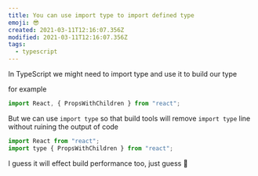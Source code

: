 ```yaml
---
title: You can use import type to import defined type
emoji: 😎
created: 2021-03-11T12:16:07.356Z
modified: 2021-03-11T12:16:07.356Z
tags:
  - typescript
---
```


In TypeScript we might need to import type and use it to build our type

for example

```jsx
import React, { PropsWithChildren } from "react";
```

But we can use `import type` so that build tools will remove `import type` line without ruining the output of code

```jsx
import React from "react";
import type { PropsWithChildren } from "react";
```

I guess it will effect build performance too, just guess 🤔
